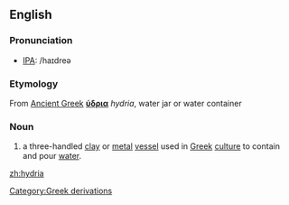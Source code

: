 ==English==

{{wikipedia}}

===Pronunciation===
*[[IPA]]: /haɪdreə

===Etymology===
From [[Ancient Greek]] '''[[ύδρια]]''' ''hydria'', water jar or water container

===Noun===
{{en-noun| hydriae}}

# a three-handled [[clay]] or [[metal]] [[vessel]] used in [[Greek]] [[culture]] to contain and pour [[water]].

[[Category:Greek derivations]]

[[zh:hydria]]